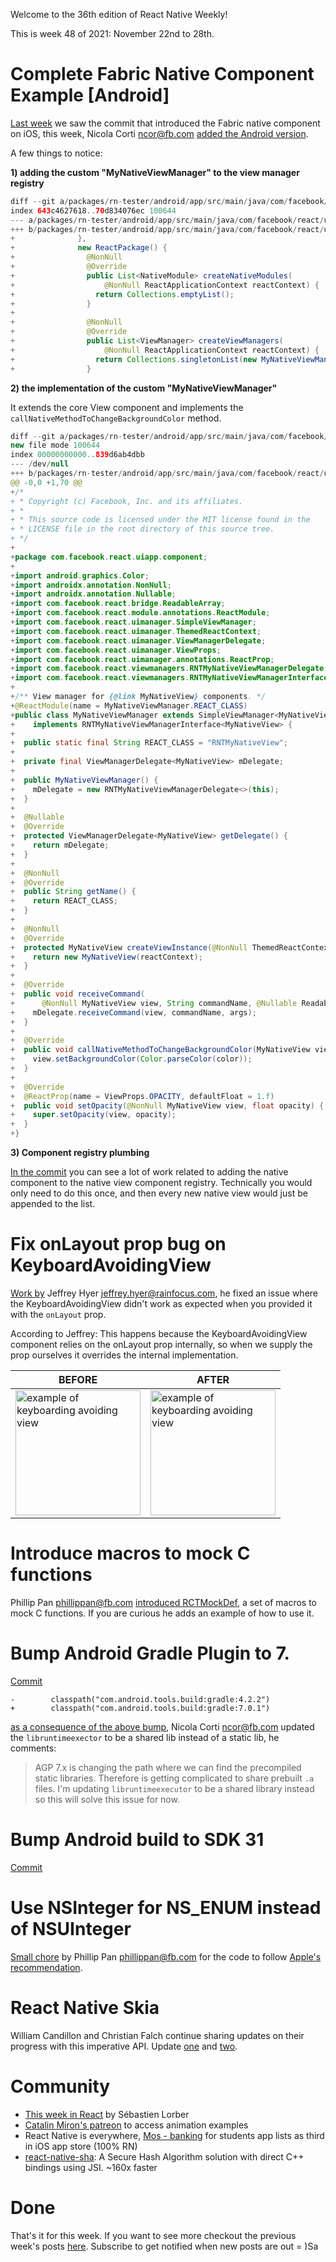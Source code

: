 
Welcome to the 36th edition of React Native Weekly! 

This is week 48 of 2021: November 22nd to 28th.



# Complete Fabric Native Component Example [Android]

[Last week](/posts/2021-11-22/react-native-weekly) we saw the commit that introduced the Fabric native component on iOS, this week, Nicola Corti <ncor@fb.com> [added the Android version](https://github.com/facebook/react-native/commit/2162bce44bb).

A few things to notice:

**1) adding the custom "MyNativeViewManager" to the view manager registry**

```java
diff --git a/packages/rn-tester/android/app/src/main/java/com/facebook/react/uiapp/RNTesterApplication.java b/packages/rn-tester/android/app/src/main/java/com/facebook/react/uiapp/RNTesterApplication.java
index 643c4627618..70d834076ec 100644
--- a/packages/rn-tester/android/app/src/main/java/com/facebook/react/uiapp/RNTesterApplication.java
+++ b/packages/rn-tester/android/app/src/main/java/com/facebook/react/uiapp/RNTesterApplication.java
+              },
+              new ReactPackage() {
+                @NonNull
+                @Override
+                public List<NativeModule> createNativeModules(
+                    @NonNull ReactApplicationContext reactContext) {
+                  return Collections.emptyList();
+                }
+
+                @NonNull
+                @Override
+                public List<ViewManager> createViewManagers(
+                    @NonNull ReactApplicationContext reactContext) {
+                  return Collections.singletonList(new MyNativeViewManager());
+                }
```

**2) the implementation of the custom "MyNativeViewManager"**

It extends the core View component and implements the `callNativeMethodToChangeBackgroundColor` method.

```java
diff --git a/packages/rn-tester/android/app/src/main/java/com/facebook/react/uiapp/component/MyNativeViewManager.java b/packages/rn-tester/android/app/src/main/java/com/facebook/react/uiapp/component/MyNativeViewManager.java
new file mode 100644
index 00000000000..839d6ab4dbb
--- /dev/null
+++ b/packages/rn-tester/android/app/src/main/java/com/facebook/react/uiapp/component/MyNativeViewManager.java
@@ -0,0 +1,70 @@
+/*
+ * Copyright (c) Facebook, Inc. and its affiliates.
+ *
+ * This source code is licensed under the MIT license found in the
+ * LICENSE file in the root directory of this source tree.
+ */
+
+package com.facebook.react.uiapp.component;
+
+import android.graphics.Color;
+import androidx.annotation.NonNull;
+import androidx.annotation.Nullable;
+import com.facebook.react.bridge.ReadableArray;
+import com.facebook.react.module.annotations.ReactModule;
+import com.facebook.react.uimanager.SimpleViewManager;
+import com.facebook.react.uimanager.ThemedReactContext;
+import com.facebook.react.uimanager.ViewManagerDelegate;
+import com.facebook.react.uimanager.ViewProps;
+import com.facebook.react.uimanager.annotations.ReactProp;
+import com.facebook.react.viewmanagers.RNTMyNativeViewManagerDelegate;
+import com.facebook.react.viewmanagers.RNTMyNativeViewManagerInterface;
+
+/** View manager for {@link MyNativeView} components. */
+@ReactModule(name = MyNativeViewManager.REACT_CLASS)
+public class MyNativeViewManager extends SimpleViewManager<MyNativeView>
+    implements RNTMyNativeViewManagerInterface<MyNativeView> {
+
+  public static final String REACT_CLASS = "RNTMyNativeView";
+
+  private final ViewManagerDelegate<MyNativeView> mDelegate;
+
+  public MyNativeViewManager() {
+    mDelegate = new RNTMyNativeViewManagerDelegate<>(this);
+  }
+
+  @Nullable
+  @Override
+  protected ViewManagerDelegate<MyNativeView> getDelegate() {
+    return mDelegate;
+  }
+
+  @NonNull
+  @Override
+  public String getName() {
+    return REACT_CLASS;
+  }
+
+  @NonNull
+  @Override
+  protected MyNativeView createViewInstance(@NonNull ThemedReactContext reactContext) {
+    return new MyNativeView(reactContext);
+  }
+
+  @Override
+  public void receiveCommand(
+      @NonNull MyNativeView view, String commandName, @Nullable ReadableArray args) {
+    mDelegate.receiveCommand(view, commandName, args);
+  }
+
+  @Override
+  public void callNativeMethodToChangeBackgroundColor(MyNativeView view, String color) {
+    view.setBackgroundColor(Color.parseColor(color));
+  }
+
+  @Override
+  @ReactProp(name = ViewProps.OPACITY, defaultFloat = 1.f)
+  public void setOpacity(@NonNull MyNativeView view, float opacity) {
+    super.setOpacity(view, opacity);
+  }
+}
```

**3) Component registry plumbing**

[In the commit](https://github.com/facebook/react-native/commit/2162bce44bb) you can see a lot of work related to adding the native component to the native view component registry. Technically you would only need to do this once, and then every new native view would just be appended to the list.  


# Fix onLayout prop bug on KeyboardAvoidingView

[Work by](https://github.com/facebook/react-native/commit/9c5e177a79c) Jeffrey Hyer <jeffrey.hyer@rainfocus.com>, he fixed an issue where the KeyboardAvoidingView didn't work as expected when you provided it with the `onLayout` prop.

According to Jeffrey: This happens because the KeyboardAvoidingView component relies on the onLayout prop internally, so when we supply the prop ourselves it overrides the internal implementation.

| BEFORE | AFTER |
|---|---|
| <img width="200" alt="example of keyboarding avoiding view" src="https://user-images.githubusercontent.com/1406082/142287541-0dbcf137-4d72-4ab6-9367-ac42bdf5aed9.gif"/>  | <img width="200" alt="example of keyboarding avoiding view" src="https://user-images.githubusercontent.com/1406082/142287611-c7424a6c-b590-48f7-8d74-e96543eab41c.gif"/> |



# Introduce macros to mock C functions

Phillip Pan <phillippan@fb.com> [introduced RCTMockDef](https://github.com/facebook/react-native/commit/749a9207b6f), a set of macros to mock C functions. If you are curious he adds an example of how to use it.



# Bump Android Gradle Plugin to 7.

[Commit](https://github.com/facebook/react-native/commit/272cfe5d137)
```
-        classpath("com.android.tools.build:gradle:4.2.2")
+        classpath("com.android.tools.build:gradle:7.0.1")
```

[as a consequence of the above bump](https://github.com/facebook/react-native/commit/a5469f9d7fd), Nicola Corti <ncor@fb.com> updated the `libruntimeexector` to be a shared lib instead of a static lib, he comments:

> AGP 7.x is changing the path where we can find the precompiled static libraries. Therefore is getting complicated to share prebuilt `.a` files. I'm updating `libruntimeexecutor` to be a shared library instead so this will solve this issue for now.




# Bump Android build to SDK 31

[Commit](https://github.com/facebook/react-native/commit/00ac034353c)

# Use NSInteger for NS_ENUM instead of NSUInteger

[Small chore](https://github.com/facebook/react-native/commit/b8f0e975b7f) by Phillip Pan <phillippan@fb.com> for the code to follow [Apple's recommendation](https://developer.apple.com/library/content/releasenotes/ObjectiveC/ModernizationObjC/AdoptingModernObjective-C/AdoptingModernObjective-C.html).



# React Native Skia

William Candillon and Christian Falch continue sharing updates on their progress with this imperative API. Update [one](https://twitter.com/wcandillon/status/1464591185545150469?s=20) and [two](https://twitter.com/chrfalch/status/1465225625107681285?s=20).

# Community

- [This week in React](https://www.getrevue.co/profile/thisweekinreact) by Sébastien Lorber
- [Catalin Miron's patreon](https://twitter.com/mironcatalin/status/1462858489500418062?s=20) to access animation examples
- React Native is everywhere, [Mos - banking](https://twitter.com/jkadamczyk/status/1463080126636302336?s=20) for students app lists as third in iOS app store (100% RN)
- [react-native-sha](https://twitter.com/h__________1234/status/1464260567015776257?s=20): A Secure Hash Algorithm solution with direct C++ bindings using JSI. ~160x faster


# Done

That's it for this week. If you want to see more checkout the previous week's posts [here](/tags/react-native). Subscribe to get notified when new posts are out = )Sa


